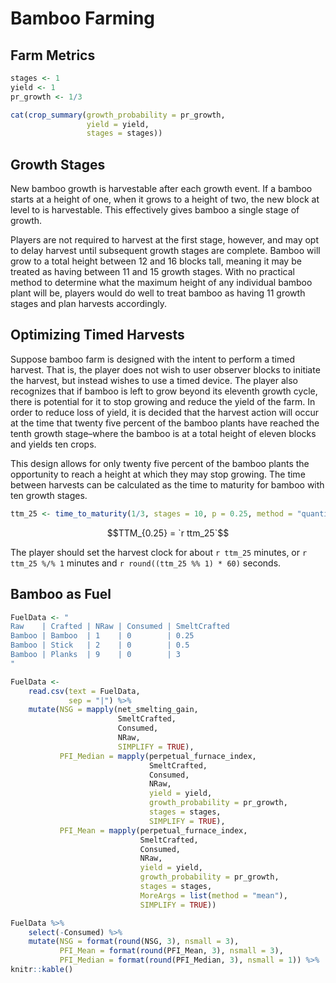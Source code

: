 # Bamboo Farming

## Farm Metrics

```r
stages <- 1
yield <- 1
pr_growth <- 1/3
```

```r
cat(crop_summary(growth_probability = pr_growth, 
                 yield = yield, 
                 stages = stages))
```


## Growth Stages

New bamboo growth is harvestable after each growth event. If a bamboo starts at a height of one, when it grows to a height of two, the new block at level to is harvestable. This effectively gives bamboo a single stage of growth. 

Players are not required to harvest at the first stage, however, and may opt to delay harvest until subsequent growth stages are complete. Bamboo will grow to a total height between 12 and 16 blocks tall, meaning it may be treated as having between 11 and 15 growth stages. With no practical method to determine what the maximum height of any individual bamboo plant will be, players would do well to treat bamboo as having 11 growth stages and plan harvests accordingly.

## Optimizing Timed Harvests

Suppose bamboo farm is designed with the intent to perform a timed harvest. That is, the player does not wish to user observer blocks to initiate the harvest, but instead wishes to use a timed device. The player also recognizes that if bamboo is left to grow beyond its eleventh growth cycle, there is potential for it to stop growing and reduce the yield of the farm. In order to reduce loss of yield, it is decided that the harvest action will occur at the time that twenty five percent of the bamboo plants have reached the tenth growth stage--where the bamboo is at a total height of eleven blocks and yields ten crops. 

This design allows for only twenty five percent of the bamboo plants the opportunity to reach a height at which they may stop growing. The time between harvests can be calculated as the time to maturity for bamboo with ten growth stages.

```r
ttm_25 <- time_to_maturity(1/3, stages = 10, p = 0.25, method = "quantile", unit = "minute")
```

$$TTM_{0.25} = `r ttm_25`$$

The player should set the harvest clock for about `r ttm_25` minutes, or `r ttm_25 %/% 1` minutes and `r round((ttm_25 %% 1) * 60)` seconds.

## Bamboo as Fuel

```r
FuelData <- "
Raw    | Crafted | NRaw | Consumed | SmeltCrafted
Bamboo | Bamboo  | 1    | 0        | 0.25
Bamboo | Stick   | 2    | 0        | 0.5
Bamboo | Planks  | 9    | 0        | 3
"

FuelData <- 
    read.csv(text = FuelData, 
             sep = "|") %>% 
    mutate(NSG = mapply(net_smelting_gain, 
                        SmeltCrafted, 
                        Consumed, 
                        NRaw, 
                        SIMPLIFY = TRUE), 
           PFI_Median = mapply(perpetual_furnace_index, 
                               SmeltCrafted, 
                               Consumed, 
                               NRaw, 
                               yield = yield, 
                               growth_probability = pr_growth,
                               stages = stages, 
                               SIMPLIFY = TRUE), 
           PFI_Mean = mapply(perpetual_furnace_index, 
                             SmeltCrafted, 
                             Consumed, 
                             NRaw, 
                             yield = yield, 
                             growth_probability = pr_growth,
                             stages = stages,
                             MoreArgs = list(method = "mean"),
                             SIMPLIFY = TRUE))

FuelData %>% 
    select(-Consumed) %>% 
    mutate(NSG = format(round(NSG, 3), nsmall = 3), 
           PFI_Mean = format(round(PFI_Mean, 3), nsmall = 3),
           PFI_Median = format(round(PFI_Median, 3), nsmall = 1)) %>% 
knitr::kable()
```
